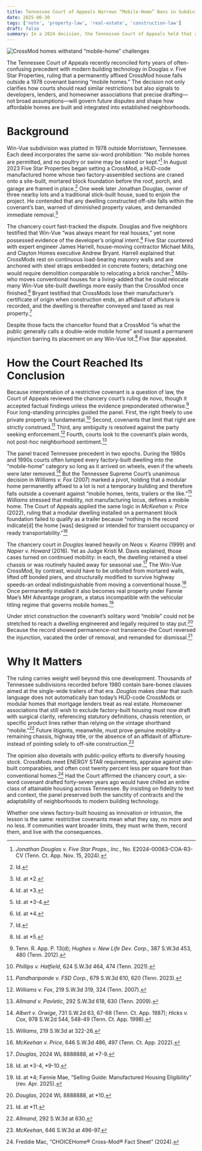```yaml
---
title: Tennessee Court of Appeals Narrows “Mobile-Home” Bans in Subdivision Covenants
date: 2025-06-30
tags: ['note', 'property-law', 'real-estate', 'construction-law']
draft: false
summary: In a 2024 decision, the Tennessee Court of Appeals held that a factory-built CrossMod home is NOT a “mobile home” under a 1978 deed restriction, reinforcing the rule that only truly movable dwellings fall within such bans and offering fresh guidance for drafters, lenders, and homeowner associations.
---
```


![CrossMod homes withstand “mobile-home” challenges](/static/images/mobile-home-v-crossmod.png)

The Tennessee Court of Appeals recently reconciled forty years of often-confusing precedent with modern building technology in Douglas v. Five Star Properties, ruling that a permanently affixed CrossMod house falls outside a 1978 covenant banning “mobile homes.” The decision not only clarifies how courts should read similar restrictions but also signals to developers, lenders, and homeowner associations that precise drafting—not broad assumptions—will govern future disputes and shape how affordable homes are built and integrated into established neighborhoods.

# Background

Win-Vue subdivision was platted in 1978 outside Morristown, Tennessee. Each deed incorporates the same six-word prohibition: “No mobile homes are permitted, and no poultry or swine may be raised or kept.”[^1] In August 2023 Five Star Properties began setting a CrossMod, a HUD-code manufactured home whose two factory-assembled sections are craned onto a site-built, mortared block foundation before the roof, porch, and garage are framed in place.[^2] One week later Jonathan Douglas, owner of three nearby lots and a traditional stick-built house, sued to enjoin the project. He contended that any dwelling constructed off-site falls within the covenant’s ban, warned of diminished property values, and demanded immediate removal.[^3]

The chancery court fast-tracked the dispute. Douglas and five neighbors testified that Win-Vue “was always meant for real houses,” yet none possessed evidence of the developer’s original intent.[^4] Five Star countered with expert engineer James Harrell, house-moving contractor Michael Mills, and Clayton Homes executive Andrew Bryant. Harrell explained that CrossMods rest on continuous load-bearing masonry walls and are anchored with steel straps embedded in concrete footers; detaching one would require demolition comparable to relocating a brick rancher.[^5] Mills‐who moves conventional houses for a living-added that he could relocate many Win-Vue site-built dwellings more easily than the CrossMod once finished.[^6] Bryant testified that CrossMods lose their manufacturer’s certificate of origin when construction ends, an affidavit of affixture is recorded, and the dwelling is thereafter conveyed and taxed as real property.[^7]

Despite those facts the chancellor found that a CrossMod “is what the public generally calls a double-wide mobile home” and issued a permanent injunction barring its placement on any Win-Vue lot.[^8] Five Star appealed.

# How the Court Reached Its Conclusion

Because interpretation of a restrictive covenant is a question of law, the Court of Appeals reviewed the chancery court’s ruling de novo, though it accepted factual findings unless the evidence preponderated otherwise.[^9] Four long-standing principles guided the panel. First, the right freely to use private property is fundamental.[^10] Second, covenants that limit that right are strictly construed.[^11] Third, any ambiguity is resolved against the party seeking enforcement.[^12] Fourth, courts look to the covenant’s plain words, not post-hoc neighborhood sentiment.[^13]

The panel traced Tennessee precedent in two epochs. During the 1980s and 1990s courts often lumped every factory-built dwelling into the “mobile-home” category so long as it arrived on wheels, even if the wheels were later removed.[^14] But the Tennessee Supreme Court’s unanimous decision in _Williams v. Fox_ (2007) marked a pivot, holding that a modular home permanently affixed to a lot is not a temporary building and therefore falls outside a covenant against “mobile homes, tents, trailers or the like.”[^15] _Williams_ stressed that mobility, not manufacturing locus, defines a mobile home. The Court of Appeals applied the same logic in _McKeehan v. Price_ (2022), ruling that a modular dwelling installed on a permanent block foundation failed to qualify as a trailer because “nothing in the record indicate[d] the home [was] designed or intended for transient occupancy or ready transportability.”[^16]

The chancery court in _Douglas_ leaned heavily on _Neas v. Kearns_ (1999) and _Napier v. Howard_ (2016). Yet as Judge Kristi M. Davis explained, those cases turned on continued mobility: in each, the dwelling retained a steel chassis or was routinely hauled away for seasonal use.[^17] The Win-Vue CrossMod, by contrast, would have to be unbolted from mortared walls, lifted off bonded piers, and structurally modified to survive highway speeds-an ordeal indistinguishable from moving a conventional house.[^18] Once permanently installed it also becomes real property under Fannie Mae’s MH Advantage program, a status incompatible with the vehicular titling regime that governs mobile homes.[^19]

Under strict construction the covenant’s solitary word “mobile” could not be stretched to reach a dwelling engineered and legally required to stay put.[^20] Because the record showed permanence-not transience-the Court reversed the injunction, vacated the order of removal, and remanded for dismissal.[^21]

# Why It Matters

The ruling carries weight well beyond this one development. Thousands of Tennessee subdivisions recorded before 1980 contain bare-bones clauses aimed at the single-wide trailers of that era. _Douglas_ makes clear that such language does not automatically ban today’s HUD-code CrossMods or modular homes that mortgage lenders treat as real estate. Homeowner associations that still wish to exclude factory-built housing must now draft with surgical clarity, referencing statutory definitions, chassis retention, or specific product lines rather than relying on the vintage shorthand “mobile.”[^22] Future litigants, meanwhile, must prove genuine mobility-a remaining chassis, highway title, or the absence of an affidavit of affixture-instead of pointing solely to off-site construction.[^23]

The opinion also dovetails with public-policy efforts to diversify housing stock. CrossMods meet ENERGY STAR requirements, appraise against site-built comparables, and often cost twenty percent less per square foot than conventional homes.[^24] Had the Court affirmed the chancery court, a six-word covenant drafted forty-seven years ago would have chilled an entire class of attainable housing across Tennessee. By insisting on fidelity to text and context, the panel preserved both the sanctity of contracts and the adaptability of neighborhoods to modern building technology.

Whether one views factory-built housing as innovation or intrusion, the lesson is the same: restrictive covenants mean what they say, no more and no less. If communities want broader limits, they must write them, record them, and live with the consequences.

[^1]: _Jonathan Douglas v. Five Star Props., Inc._, No. E2024-00063-COA-R3-CV (Tenn. Ct. App. Nov. 15, 2024).

[^2]: Id.

[^3]: Id. at \*2.

[^4]: Id. at \*3.

[^5]: Id. at \*3-4.

[^6]: Id. at \*4.

[^7]: Id.

[^8]: Id. at \*5.

[^9]: Tenn. R. App. P. 13(d); _Hughes v. New Life Dev. Corp._, 387 S.W.3d 453, 480 (Tenn. 2012).

[^10]: _Phillips v. Hatfield_, 624 S.W.3d 464, 474 (Tenn. 2021).

[^11]: _Pandharipande v. FSD Corp._, 679 S.W.3d 610, 620 (Tenn. 2023).

[^12]: _Williams v. Fox_, 219 S.W.3d 319, 324 (Tenn. 2007).

[^13]: _Allmand v. Pavletic_, 292 S.W.3d 618, 630 (Tenn. 2009).

[^14]: _Albert v. Orwige_, 731 S.W.2d 63, 67-68 (Tenn. Ct. App. 1987); _Hicks v. Cox_, 978 S.W.2d 544, 548-49 (Tenn. Ct. App. 1998).

[^15]: _Williams_, 219 S.W.3d at 322-26.

[^16]: _McKeehan v. Price_, 646 S.W.3d 486, 497 (Tenn. Ct. App. 2022).

[^17]: _Douglas_, 2024 WL 8888888, at \*7-9.

[^18]: Id. at *3-4, *9-10.

[^19]: Id. at \*4; Fannie Mae, “Selling Guide: Manufactured Housing Eligibility” (rev. Apr. 2025).

[^20]: _Douglas_, 2024 WL 8888888, at \*10.

[^21]: Id. at \*11.

[^22]: _Allmand_, 292 S.W.3d at 630.

[^23]: _McKeehan_, 646 S.W.3d at 496-97.

[^24]: Freddie Mac, “CHOICEHome® Cross-Mod® Fact Sheet” (2024).

